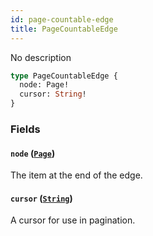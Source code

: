 ```yaml
---
id: page-countable-edge
title: PageCountableEdge
---
```


No description

```graphql
type PageCountableEdge {
  node: Page!
  cursor: String!
}
```

### Fields

#### `node` ([`Page`](../../../developer/api-reference/objects/page))

The item at the end of the edge.

#### `cursor` ([`String`](../../../developer/api-reference/scalars/string))

A cursor for use in pagination.

